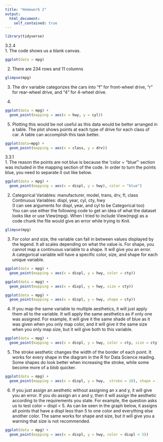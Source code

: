 ```yaml
---
title: "Homework 2"
output:
  html_document:
    self_contained: true
---
```


```r
library(tidyverse)
```

3.2.4  
1. The code shows us a blank canvas.
```r
ggplot(data = mpg)
```

2. There are 234 rows and 11 columns
```r
glimpse(mpg)
```

3. The drv variable categorizes the cars into "f" for front-wheel drive, "r" for rear-wheel drive, and "4" for 4-wheel drive.  


4.
```r
ggplot(data = mpg) +
  geom_point(mapping = aes(x = hwy, y = cyl))
```

5. Plotting this would be not useful as this data would be better arranged in a table. The plot shows points at each type of drive for each class of car. A table can accomplish this task better.
```r
ggplot(data=mpg) +
  geom_point(mapping = aes(x = class, y = drv))
```

3.3.1  
1. The reason the points are not blue is because the 'color = "blue"' section was included in the mapping section of the code. In order to turn the points blue, you need to separate it out like below.
```r
ggplot(data = mpg) + 
  geom_point(mapping = aes(x = displ, y = hwy), color = "blue")
```

2. Categorical Variables: manufacturer, model, trans, drv, fl, class  
Continuous Variables: displ, year, cyl, cty, hwy  
(I can see arguments for displ, year, and cyl to be Categorical too)  
You can use either the following code to get an idea of what the dataset looks like or use View(mpg). When I tried to include View(mpg) as a code chunk the file would give an error while trying to Knit.
```r
glimpse(mpg)
```

3. For color and size, the variable can fall in between values displayed by the legend. It all scales depending on what the value is. For shape, you cannot map a continuous variable to a shape. It will give you an error.  
A categorical variable will have a specific color, size, and shape for each unique variable.
```r
ggplot(data = mpg) +
  geom_point(mapping = aes(x = displ, y = hwy, color = cty))
```
```r
ggplot(data = mpg) +
  geom_point(mapping = aes(x = displ, y = hwy, size = cty))
```
```r
ggplot(data = mpg) +
  geom_point(mapping = aes(x = displ, y = hwy, shape = cty))
```

4. If you map the same variable to multiple aesthetics, it will just apply them all to the variable. It will apply the same aesthetics as if only one was assigned. For example, it will give it the same shade of blue as it was given when you only map color, and it will give it the same size when you only map size, but it will give both to this variable.
```r
ggplot(data = mpg) +
  geom_point(mapping = aes(x = displ, y = hwy, color = cty, size = cty))
```

5. The stroke aesthetic changes the width of the border of each point. It works for every shape in the diagram in the R for Data Science reading. Some shapes do look better when increasing the stroke, while some become more of a blob quicker.
```r
ggplot(data = mpg) +
  geom_point(mapping = aes(x = displ, y = hwy,  stroke = 10), shape = 12)
```

6. If you just assign an aesthetic without assigning an x and y, it will give you an error. If you do assign an x and y, then it will assign the aesthetic according to the requirements you state. For example, the question asks us to test color = displ < 5. As can be seen in the graph below, it assigns all points that have a displ less than 5 to one color and everything else another color. The same works for shape and size, but it will give you a warning that size is not recommended.
```r
ggplot(data = mpg) +
  geom_point(mapping = aes(x = displ, y = hwy, color = displ < 5))
```

